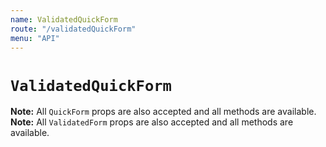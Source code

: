 ```yaml
---
name: ValidatedQuickForm
route: "/validatedQuickForm"
menu: "API"
---
```

# `ValidatedQuickForm`

**Note:** All `QuickForm` props are also accepted and all methods are available.<br />
**Note:** All `ValidatedForm` props are also accepted and all methods are available.
